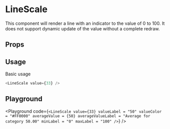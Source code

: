 
# LineScale

This component will render a line with an indicator to the value of 0 to 100.
It does not support dynamic update of the value without a complete redraw.

## Props

<ArgsTable of={LineScale} />

## Usage

Basic usage

```javascript
<LineScale value={33} />
```

## Playground

<Playground
  code={`
    <LineScale
      value={33}
      valueLabel = "50"
      valueColor = "#FF0000"
      averageValue = {50}
      averageValueLabel = "Average for category 50.00"
      minLabel = "0"
      maxLabel = "100"
    />
  `}
/>

